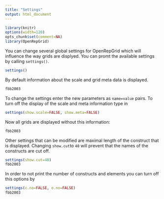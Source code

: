 ```yaml
---
title: "Settings"
output: html_document
---
```


```r
library(knitr)
options(width=120)
opts_chunk$set(comment=NA)
library(OpenRepGrid)
```

You can change several global settings for OpenRepGrid which will influence the way grids are displyed. You can promt the available settings by calling `settings()`.

```r
settings()
```

By default information about the scale and grid meta data is displayed.

```r
fbb2003
```

To change the settings enter the new parameters as `name=value` pairs. To turn off the display of the scale and meta information type in

```r
settings(show.scale=FALSE, show.meta=FALSE)
```

Now all grids are displayed without this information:

```r
fbb2003
```

Other settings that can be modified are maximal length of the construct that is displayed. Changing `show.cut`to `40` will prevent that the names of the constructs are cut off.

```r
settings(show.cut=40)
fbb2003
```

In order to not print the number of constructs and elements you can turn off this options by 

```r
settings(c.no=FALSE, e.no=FALSE)
fbb2003
```


